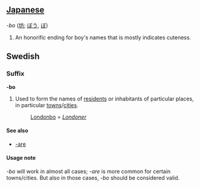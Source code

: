 ==[[Japanese]]==
''-bo'' ([[坊]]; [[ぼう]], [[ぼ]])
#An honorific ending for boy's names that is mostly indicates cuteness.

==Swedish==
===Suffix===
'''-bo'''

#Used to form the names of [[resident]]s or inhabitants of particular places, in particular [[towns]]/[[cities]].
#:[[Londonbo]] = ''[[Londoner]]''

====See also====
*[[-are]]


====Usage note====
''-bo'' will work in almost all cases; ''-are'' is more common for certain towns/cities. But also in those cases, ''-bo'' should be considered valid.